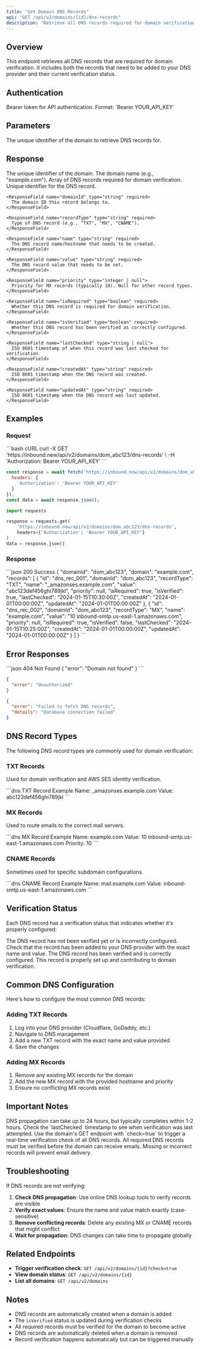 ```yaml
---
title: "Get Domain DNS Records"
api: "GET /api/v2/domains/{id}/dns-records"
description: "Retrieve all DNS records required for domain verification including their current verification status"
---
```


## Overview

This endpoint retrieves all DNS records that are required for domain verification. It includes both the records that need to be added to your DNS provider and their current verification status.

## Authentication

<ParamField header="Authorization" type="string" required>
  Bearer token for API authentication. Format: `Bearer YOUR_API_KEY`
</ParamField>

## Parameters

<ParamField path="id" type="string" required>
  The unique identifier of the domain to retrieve DNS records for.
</ParamField>

## Response

<ResponseField name="domainId" type="string" required>
  The unique identifier of the domain.
</ResponseField>

<ResponseField name="domain" type="string" required>
  The domain name (e.g., "example.com").
</ResponseField>

<ResponseField name="records" type="array" required>
  Array of DNS records required for domain verification.
  
  <Expandable title="DNS record properties">
    <ResponseField name="id" type="string" required>
      Unique identifier for the DNS record.
    </ResponseField>
    
    <ResponseField name="domainId" type="string" required>
      The domain ID this record belongs to.
    </ResponseField>
    
    <ResponseField name="recordType" type="string" required>
      Type of DNS record (e.g., "TXT", "MX", "CNAME").
    </ResponseField>
    
    <ResponseField name="name" type="string" required>
      The DNS record name/hostname that needs to be created.
    </ResponseField>
    
    <ResponseField name="value" type="string" required>
      The DNS record value that needs to be set.
    </ResponseField>
    
    <ResponseField name="priority" type="integer | null">
      Priority for MX records (typically 10). Null for other record types.
    </ResponseField>
    
    <ResponseField name="isRequired" type="boolean" required>
      Whether this DNS record is required for domain verification.
    </ResponseField>
    
    <ResponseField name="isVerified" type="boolean" required>
      Whether this DNS record has been verified as correctly configured.
    </ResponseField>
    
    <ResponseField name="lastChecked" type="string | null">
      ISO 8601 timestamp of when this record was last checked for verification.
    </ResponseField>
    
    <ResponseField name="createdAt" type="string" required>
      ISO 8601 timestamp when the DNS record was created.
    </ResponseField>
    
    <ResponseField name="updatedAt" type="string" required>
      ISO 8601 timestamp when the DNS record was last updated.
    </ResponseField>
  </Expandable>
</ResponseField>

## Examples

### Request

<RequestExample>
```bash cURL
curl -X GET 'https://inbound.new/api/v2/domains/dom_abc123/dns-records' \
  -H 'Authorization: Bearer YOUR_API_KEY'
```

```javascript JavaScript
const response = await fetch('https://inbound.new/api/v2/domains/dom_abc123/dns-records', {
  headers: {
    'Authorization': 'Bearer YOUR_API_KEY'
  }
});
const data = await response.json();
```

```python Python
import requests

response = requests.get(
    'https://inbound.new/api/v2/domains/dom_abc123/dns-records',
    headers={'Authorization': 'Bearer YOUR_API_KEY'}
)
data = response.json()
```
</RequestExample>

### Response

<ResponseExample>
```json 200 Success
{
  "domainId": "dom_abc123",
  "domain": "example.com",
  "records": [
    {
      "id": "dns_rec_001",
      "domainId": "dom_abc123",
      "recordType": "TXT",
      "name": "_amazonses.example.com",
      "value": "abc123def456ghi789jkl",
      "priority": null,
      "isRequired": true,
      "isVerified": true,
      "lastChecked": "2024-01-15T10:30:00Z",
      "createdAt": "2024-01-01T00:00:00Z",
      "updatedAt": "2024-01-01T00:00:00Z"
    },
    {
      "id": "dns_rec_002",
      "domainId": "dom_abc123",
      "recordType": "MX",
      "name": "example.com",
      "value": "10 inbound-smtp.us-east-1.amazonaws.com",
      "priority": null,
      "isRequired": true,
      "isVerified": false,
      "lastChecked": "2024-01-15T10:25:00Z",
      "createdAt": "2024-01-01T00:00:00Z",
      "updatedAt": "2024-01-01T00:00:00Z"
    }
  ]
}
```
</ResponseExample>

## Error Responses

<ResponseExample>
```json 404 Not Found
{
  "error": "Domain not found"
}
```

```json 401 Unauthorized
{
  "error": "Unauthorized"
}
```

```json 500 Internal Server Error
{
  "error": "Failed to fetch DNS records",
  "details": "Database connection failed"
}
```
</ResponseExample>

## DNS Record Types

The following DNS record types are commonly used for domain verification:

### TXT Records
Used for domain verification and AWS SES identity verification.

<CodeGroup>
```dns TXT Record Example
Name: _amazonses.example.com
Value: abc123def456ghi789jkl
```
</CodeGroup>

### MX Records
Used to route emails to the correct mail servers.

<CodeGroup>
```dns MX Record Example
Name: example.com
Value: 10 inbound-smtp.us-east-1.amazonaws.com
Priority: 10
```
</CodeGroup>

### CNAME Records
Sometimes used for specific subdomain configurations.

<CodeGroup>
```dns CNAME Record Example
Name: mail.example.com
Value: inbound-smtp.us-east-1.amazonaws.com
```
</CodeGroup>

## Verification Status

Each DNS record has a verification status that indicates whether it's properly configured:

<Steps>
<Step title="Not Verified (isVerified: false)">
  The DNS record has not been verified yet or is incorrectly configured.
  
  <Warning>
  Check that the record has been added to your DNS provider with the exact name and value.
  </Warning>
</Step>

<Step title="Verified (isVerified: true)">
  The DNS record has been verified and is correctly configured.
  
  <Check>
  This record is properly set up and contributing to domain verification.
  </Check>
</Step>
</Steps>

## Common DNS Configuration

Here's how to configure the most common DNS records:

### Adding TXT Records
1. Log into your DNS provider (Cloudflare, GoDaddy, etc.)
2. Navigate to DNS management
3. Add a new TXT record with the exact name and value provided
4. Save the changes

### Adding MX Records
1. Remove any existing MX records for the domain
2. Add the new MX record with the provided hostname and priority
3. Ensure no conflicting MX records exist

## Important Notes

<Info>
DNS propagation can take up to 24 hours, but typically completes within 1-2 hours. Check the `lastChecked` timestamp to see when verification was last attempted.
</Info>

<Tip>
Use the domain's GET endpoint with `check=true` to trigger a real-time verification check of all DNS records.
</Tip>

<Warning>
All required DNS records must be verified before the domain can receive emails. Missing or incorrect records will prevent email delivery.
</Warning>

## Troubleshooting

If DNS records are not verifying:

1. **Check DNS propagation**: Use online DNS lookup tools to verify records are visible
2. **Verify exact values**: Ensure the name and value match exactly (case-sensitive)
3. **Remove conflicting records**: Delete any existing MX or CNAME records that might conflict
4. **Wait for propagation**: DNS changes can take time to propagate globally

## Related Endpoints

- **Trigger verification check**: `GET /api/v2/domains/{id}?check=true`
- **View domain status**: `GET /api/v2/domains/{id}`
- **List all domains**: `GET /api/v2/domains`

## Notes

- DNS records are automatically created when a domain is added
- The `isVerified` status is updated during verification checks
- All required records must be verified for the domain to become active
- DNS records are automatically deleted when a domain is removed
- Record verification happens automatically but can be triggered manually 